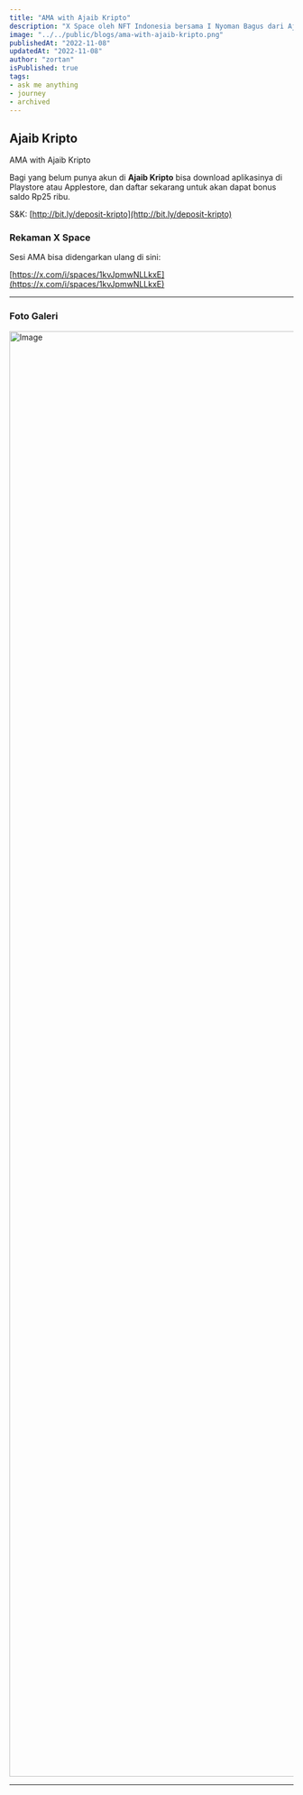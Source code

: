 ```yaml
---
title: "AMA with Ajaib Kripto"
description: "X Space oleh NFT Indonesia bersama I Nyoman Bagus dari Ajaib Kripto."
image: "../../public/blogs/ama-with-ajaib-kripto.png"
publishedAt: "2022-11-08"
updatedAt: "2022-11-08"
author: "zortan"
isPublished: true
tags: 
- ask me anything
- journey
- archived
---
```


## Ajaib Kripto

AMA with Ajaib Kripto

Bagi yang belum punya akun di **Ajaib Kripto** bisa download aplikasinya di Playstore atau Applestore, dan daftar sekarang untuk akan dapat bonus saldo Rp25 ribu.

S&K: [http://bit.ly/deposit-kripto](http://bit.ly/deposit-kripto)

### Rekaman X Space

Sesi AMA bisa didengarkan ulang di sini:

<AudioSource yyy="/mp3/ama-with-ajaib-kripto.mp3" />

[https://x.com/i/spaces/1kvJpmwNLLkxE](https://x.com/i/spaces/1kvJpmwNLLkxE)

---

### Foto Galeri

<Image
  src="https://ipfs.io/ipfs/QmZioRXFq4vEtyFFMGb8mw8VgJ2pLcN8ToV1EEQ8PTGaUf/ama-with-ajaib-kripto.jpeg"
  width="3840"
  height="2560"
  alt="Image"
  sizes="100vw"
/>

---